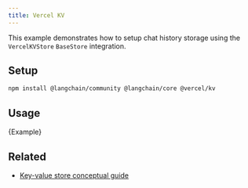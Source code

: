 ```yaml
---
title: Vercel KV
---
```


This example demonstrates how to setup chat history storage using the `VercelKVStore` `BaseStore` integration.

## Setup

```bash npm2yarn
npm install @langchain/community @langchain/core @vercel/kv
```

## Usage


<CodeBlock language="typescript">{Example}</CodeBlock>

## Related

- [Key-value store conceptual guide](/oss/concepts/key_value_stores)
